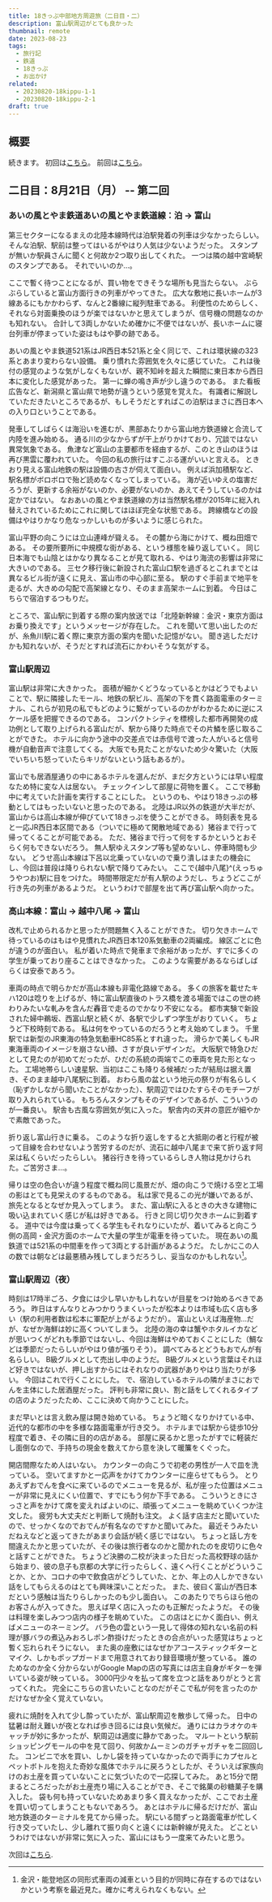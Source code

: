 ```yaml
---
title: 18きっぷ中部地方周遊旅（二日目・二）
description: 富山駅周辺がとても良かった
thumbnail: remote
date: 2023-08-23
tags:
  - 旅行記
  - 鉄道
  - 18きっぷ
  - お出かけ
related:
  - 20230820-18kippu-1-1
  - 20230820-18kippu-2-1
draft: true
---
```



## 概要

続きます。
初回は[こちら](./20230820-18kippu-1-1)。
前回は[こちら](./20230820-18kippu-2-1)。

## 二日目：8月21日（月） -- 第二回

### あいの風とやま鉄道あいの風とやま鉄道線：泊 &rarr; 富山

第三セクターになるまえの北陸本線時代は泊駅発着の列車は少なかったらしい。
そんな泊駅、駅前は整ってはいるがやはり人気は少ないようだった。
スタンプが無いか駅員さんに聞くと何故か2つ取り出してくれた。
一つは隣の越中宮崎駅のスタンプである。
それでいいのか...。

ここで暫く待つことになるが、買い物をできそうな場所も見当たらない。
ぶらぶらしていると富山方面行きの列車がやってきた。
広大な敷地に長いホームが3線あるにもかかわらず、なんと2番線に縦列駐車である。
利便性のためらしく、それなら対面乗換のほうが楽ではないかと思えてしまうが、信号機の問題なのかも知れない。
合計して3両しかないため確かに不便ではないが、長いホームに寝台列車が停まっていた姿はもはや夢の跡である。

あいの風とやま鉄道521系はJR西日本521系と全く同じで、これは環状線の323系とあまり変わらない設備。
乗り慣れた雰囲気を久々に感じていた。
これは後付の感覚のような気がしなくもないが、親不知峠を超えた瞬間に東日本から西日本に変化した感覚があった。
第一に蝉の鳴き声が少し違うのである。
また看板広告など、新潟県と富山県で地勢が違うという感覚を覚えた。
有識者に解説していただきたいところであるが、もしそうだとすればこの泊駅はまさに西日本への入り口ということである。

発車してしばらくは海沿いを進むが、黒部あたりから富山地方鉄道線と合流して内陸を進み始める。
通る川の少なからずが干上がりかけており、冗談ではない異常気象である。
魚津など富山の主要都市を経由するが、このとき山のほうは再び黒雲に覆われていた。
今回の私の旅行はすこぶる運がいいと言える。
ときおり見える富山地鉄の駅は設備の古さが伺えて面白い。
例えば浜加積駅など、駅名標がボロボロで殆ど読めなくなってしまっている。
海が近いゆえの塩害だろうが、更新する余裕がないのか、必要がないのか、あえてそうしているのかは定かではない。
なおあいの風とやま鉄道線の方は当然駅名標が2015年に総入れ替えされているためにこれに関してはほぼ完全な状態である。
跨線橋などの設備はやはりかなり危なっかしいものが多いように感じられた。

富山平野の向こうには立山連峰が聳える。
その麓から海にかけて、概ね田畑である。
その要所要所に中規模な街がある、という様態を繰り返していく。
同じ日本海でも山陰とはかなり異なることが見て取れる、やはり海流の影響は非常に大きいのである。
三セク移行後に新設された富山口駅を過ぎるとこれまでとは異なるビル街が遠くに見え、富山市の中心部に至る。
駅のすぐ手前まで地平を走るが、大きめの勾配で高架線となり、そのまま高架ホームに到着。
今日はこちらで宿泊するつもりだ。

ところで、富山駅に到着する際の案内放送では「北陸新幹線：金沢・東京方面はお乗り換えです」というメッセージが存在した。
これを聞いて思い出したのだが、糸魚川駅に着く際に東京方面の案内を聞いた記憶がない。
聞き逃しただけかも知れないが、そうだとすれば流石にかわいそうな気がする。

### 富山駅周辺

富山駅は非常に大きかった。
面積が細かくどうなっているとかはどうでもよいことで、駅に隣接したモール、地鉄の駅ビル、高架の下を貫く路面電車のターミナル、これらが初見の私でもどのように繋がっているのかがわかるために逆にスケール感を把握できるのである。
コンパクトシティを標榜した都市再開発の成功例として取り上げられる富山だが、駅から降りた時点でその片鱗を感じ取ることができた。
ホテルに向かう途中の交差点では赤信号で渡った人がいると信号機が自動音声で注意してくる。
大阪でも見たことがないため少々驚いた（大阪でいちいち怒っていたらキリがないという話もあるが）。

富山でも居酒屋通りの中にあるホテルを選んだが、まだ夕方というには早い程度なため特に変な人は居ない。
チェックインして部屋に荷物を置く。
ここで移動中に考えていた計画を実行することにした。
というのも、やはり18きっぷの移動としてはもったいないと思ったのである。
北陸はJR以外の鉄道が大半だが、富山からは高山本線が伸びていて18きっぷを使うことができる。
時刻表を見ると一応JR西日本区間である（ついでに極めて閑散地域である）猪谷まで行って帰ってくることが可能である。
ただ、猪谷まで行って何をするかというとおそらく何もできないだろう。
無人駅ゆえスタンプ等も望めないし、停車時間も少ない。
どうせ高山本線は下呂以北乗っていないので乗り潰しはまたの機会にし、今回は普段は降りられない駅で降りてみたい。
ここで{越中八尾}^(えっちゅうやつお)駅に目をつけた。
時間帯限定だが有人駅のようだし、ちょうどここが行き先の列車があるようだ。
というわけで部屋を出て再び富山駅へ向かった。

### 高山本線：富山 &rarr; 越中八尾 &rarr; 富山

改札で止められるかと思ったが問題無く入ることができた。
切り欠きホームで待っているのはもはや見慣れたJR西日本120系気動車の2両編成。
線区ごとに色が違うのが面白い。
私が着いた時点で発車まで余裕があったが、すでに多くの学生が乗っており座ることはできなかった。
このような需要があるならばしばらくは安泰であろう。

車両の時点で明らかだが高山本線も非電化路線である。
多くの旅客を載せたキハ120は唸りを上げるが、特に富山駅直後のトラス橋を渡る場面ではこの世の終わりみたいな軋みを含んだ轟音で走るのでかなり不安になる。
都市実験で新設された婦中鵜坂、西富山駅と続くが、各駅で少しずつ学生がおりていく。
ちょうど下校時刻である。
私は何をやっているのだろうと考え始めてしまう。
千里駅では新型のJR東海の特急気動車HC85系とすれ違った。
滑らかで美しくもJR東海車両のイメージを崩さない顔、さすが良いデザインだ。
大阪駅で特急ひだとして見たのが初めてだったが、ひだの系統の両端でこの車両を見た形となった。
工場地帯らしい速星駅、当初はここも降りる候補だったが結局は据え置き、そのまま越中八尾駅に到着。
おわら風の盆という地元の祭りが有名らしく（恥ずかしながら聞いたことがなかった）、駅周辺ではひたすらそのモチーフが取り入れられている。
もちろんスタンプもそのデザインであるが、こういうのが一番良い。
駅舎も古風な雰囲気が気に入った。
駅舎内の天井の意匠が細やかで素敵であった。

折り返し富山行きに乗る。
このような折り返しをすると大抵剛の者と行程が被って目線を合わせないよう苦労するのだが、流石に越中八尾まで来て折り返す阿呆は私くらいだったらしい。
猪谷行きを待っているらしき人物は見かけられた。ご苦労さま...。

帰りは空の色合いが違う程度で概ね同じ風景だが、畑の向こうで焼ける空と工場の影はとても見栄えのするものである。
私は家で見るこの光が嫌いであるが、旅先となるとなぜか見入ってしまう。
また、富山駅に入るときの大きな建物に吸い込まれていく感じが私は好きである。
行きと同じ切り欠きホームに到着する。
道中では今度は乗ってくる学生もそれなりにいたが、着いてみると向こう側の高岡・金沢方面のホームで大量の学生が電車を待っていた。
現在あいの風鉄道では521系の中間車を作って3両とする計画があるようだ。
たしかにこの人の数では朝などは最悪積み残してしまうだろうし、妥当なのかもしれない[^add-car]。

[^add-car]: 金沢・能登地区の同形式車両の減車という目的が同時に存在するのではないかという考察を最近見た。確かに考えられなくもない。

### 富山駅周辺（夜）

時刻は17時半ごろ、夕食には少し早いかもしれないが目星をつけ始めるべきであろう。
昨日はすんなりとみつかりうまくいったが松本よりは市域も広く店も多い（駅の利用者数は松本に軍配が上がるようだが）。
富山といえば海産物...だが、なぜか海鮮は妙に高くついてしまう。
北陸の海の幸は蟹やホタルイカなどが思いつくがどれも季節ではないし、今回は海鮮はやめておくことにした（鯛などは季節だったらしいがやはり値が張りそう）。
調べてみるとどうもおでんが有名らしい。
B級グルメとして売出し中のようだ。
B級グルメという言葉はそれほど好きではないが、押し出すからにはそれなりの武器がありやはり当たりが多い。
今回はこれで行くことにした。
で、宿泊しているホテルの隣がまさにおでんを主体にした居酒屋だった。
評判も非常に良い、割と話をしてくれるタイプの店のようだったため、ここに決めて向かうことにした。

まだ早いとは言え飲み屋は開き始めている。
ちょうど暗くなりかけている中、近代的な都市の中を多様な路面電車が行き交う。
ホテルまでは駅から徒歩10分程度で着き、その隣に目的の店がある。
部屋に戻るかと思ったがすでに軽装だし面倒なので、手持ちの現金を数えてから意を決して暖簾をくぐった。

開店間際なため人はいない。
カウンターの向こうで初老の男性が一人で皿を洗っている。
空いてますかと一応声をかけてカウンターに座らせてもらう。
とりあえずおでんを食べに来ているのでメニューを見るが、私が座った位置はメニューが非常に見えにくい位置で、すでにもう何か下手である。
こういうときにさっさと声をかけて席を変えればよいのに、頑張ってメニューを眺めていくつか注文した。
疲労も大丈夫だと判断して焼酎も注文。
よく話す店主だと聞いていたので、せっかくなのでおでんが有名なのですかと聞いてみた。
最近そうみたいだねえなどと返ってきたがあまり会話が続く感じではない。
ちょっと話し方を間違えたかと思っていたが、その後は旅行者なのかと聞かれたのを皮切りに色々と話すことができた。
ちょうど決勝の二校が決まった日だった高校野球の話から始まり、彼の息子も京都の大学に行ったらしく、遠くへ行くことがどういうことか、とか、コロナの中で飲食店がどうしていた、とか、年上の人しかできない話をしてもらえるのはとても興味深いことだった。
また、彼曰く富山が西日本だという感触は当たりらしかったのも少し面白い。
このあたりでちらほら他のお客さんが入ってきた。
思えば早く店に入ったのも正解だったようだ。
その後は料理を楽しみつつ店内の様子を眺めていた。
この店はとにかく面白い、例えばメニューのネーミング。
バラ色の雲という一見して得体の知れない名前の料理が豚バラの煮込みおろしポン酢掛けだったときの合点がいった感覚はちょっと暫く忘れられそうにない。
また奥の座敷にはなぜかアコースティックギターとマイク、しかもポップガードまで用意されており録音環境が整っている。
誰のためなのか全く分からないがGoogle Mapの店の写真には店主自身がギターを弾いている姿が映っている。
3000円少々を払って席を立つと話をありがとうと言ってくれた。
完全にこちらの言いたいことなのだがそこで私が何を言ったのかだけなぜか全く覚えていない。

疲れに焼酎を入れて少し酔っていたが、富山駅周辺を散歩して帰った。
日中の猛暑は耐え難いが夜となれば歩き回るには良い気候だ。
通りにはカラオケのキャッチが妙に多かったが、駅周辺は適度に静かであった。
マルートという駅前ショッピングモールの中を見て回り、何故かムーミンのガチャガチャを二回回した。
コンビニで水を買い、しかし袋を持っていなかったので両手にカプセルとペットボトルを抱えた奇妙な風体でホテルに戻ろうとしたが、そういえば家族向けのお土産を買っていないことに気づいたので一応探してみた。
あと15分で閉まるところだったがお土産売り場に入ることができ、そこで銘菓の砂糖菓子を購入した。
袋も何も持っていないためあまり多く買えなかったが、ここでお土産を買い切ってしまうこともないであろう。
あとはホテルに帰るだけだが、富山地方鉄道のターミナルを見てから帰った。
駅にいる間ずっと路面電車が忙しく行き交っていたし、少し離れて振り向くと遠くには新幹線が見えた。
どこというわけではないが非常に気に入った、富山にはもう一度来てみたいと思う。

次回は[こちら](./20230820-18kippu-3-1).
